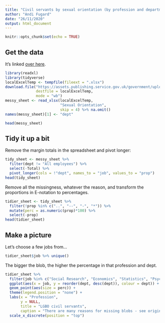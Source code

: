 ```yaml
---
title: "Civil servants by sexual orientation (by profession and department, 31 March 2020)"
author: "Andi Fugard"
date: "26/11/2020"
output: html_document
---
```


```r
knitr::opts_chunk$set(echo = TRUE)
```

## Get the data

It's linked [over here](https://www.gov.uk/government/statistics/civil-servants-by-sex-and-ethnicity-and-disability-and-sexual-orientation-by-profession-and-department-2020).

```r
library(readxl)
library(tidyverse)
localExcelTemp <- tempfile(fileext = ".xlsx")
download.file("https://assets.publishing.service.gov.uk/government/uploads/system/uploads/attachment_data/file/938871/Civil_servants_by_sex_and_ethnicity_and_disability_and_sexual_orientation_by_profession_and_department__2020.xlsx",
              destfile = localExcelTemp,
              mode = "wb")
messy_sheet <- read_xlsx(localExcelTemp,
                         "Sexual Orientation",
                         skip = 4) %>% na.omit()
names(messy_sheet)[1] <- "dept"
```

```r
head(messy_sheet)
```

## Tidy it up a bit

Remove the margin totals in the spreadsheet and pivot longer:

```r
tidy_sheet <- messy_sheet %>%
  filter(dept != "All employees") %>%
  select(-Total) %>%
  pivot_longer(cols = !"dept", names_to = "job", values_to = "prop")
head(tidy_sheet)
```

Remove all the missingness, whatever the reason, and transform the proportions in E-notation to percentages.

```r
tidier_sheet <- tidy_sheet %>%
  filter(!prop %in% c("..", "--", "-", "*")) %>%
  mutate(perc = as.numeric(prop)*100) %>%
  select(-prop)
head(tidier_sheet)
```


## Make a picture

Let's choose a few jobs from...

```r
tidier_sheet$job %>% unique()
```

The bigger the blob, the higher the percentage in that profession and dept.

```r
tidier_sheet %>%
  filter(job %in% c("Social Research", "Economics", "Statistics", "Psychology")) %>%
  ggplot(aes(x = job, y = reorder(dept, desc(dept)), colour = dept)) +
  geom_point(aes(size = perc)) +
  theme(legend.position = "none") +
  labs(x = "Profession",
       y = NULL,
       title = "LGBO civil servants",
       caption = "There are many reasons for missing blobs - see original spreadsheet") +
  scale_x_discrete(position = "top") 
```





